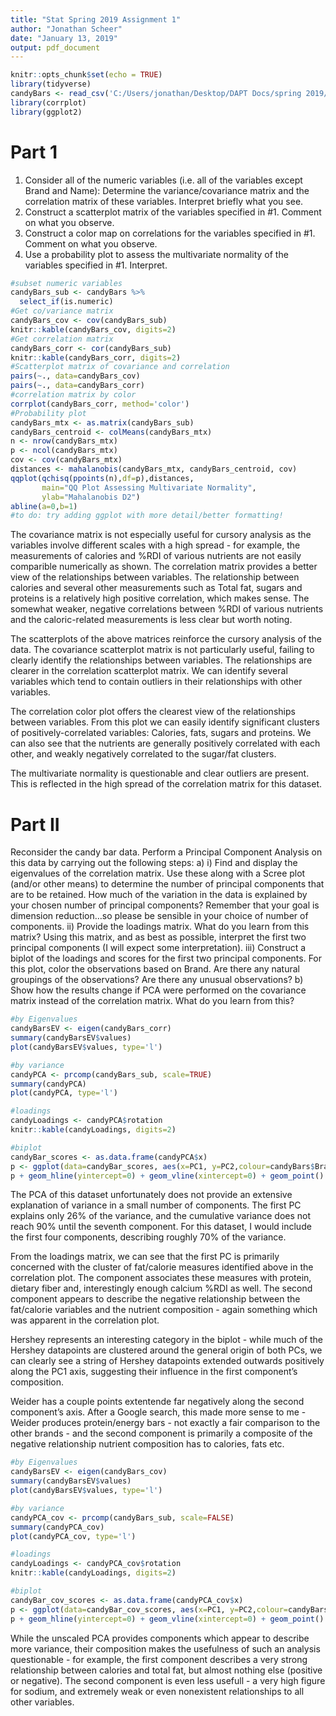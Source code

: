 ```yaml
---
title: "Stat Spring 2019 Assignment 1"
author: "Jonathan Scheer"
date: "January 13, 2019"
output: pdf_document
---
```


```r
knitr::opts_chunk$set(echo = TRUE)
library(tidyverse)
candyBars <- read_csv('C:/Users/jonathan/Desktop/DAPT Docs/spring 2019/Statistics/stat_assignments_spring19_R/stat_assignment1_R/data/CandyBars.txt')
library(corrplot)
library(ggplot2)
```

# Part 1

1. Consider all of the numeric variables (i.e. all of the variables except Brand and Name):
Determine the variance/covariance matrix and the correlation matrix of these variables.
Interpret briefly what you see. 
2. Construct a scatterplot matrix of the variables specified in #1. Comment on what you
observe.
3. Construct a color map on correlations for the variables specified in #1. Comment on what
you observe. 
4. Use a probability plot to assess the multivariate normality of the variables specified in #1.
Interpret. 


```r
#subset numeric variables
candyBars_sub <- candyBars %>% 
  select_if(is.numeric)
#Get co/variance matrix
candyBars_cov <- cov(candyBars_sub)
knitr::kable(candyBars_cov, digits=2)
#Get correlation matrix
candyBars_corr <- cor(candyBars_sub)
knitr::kable(candyBars_corr, digits=2)
#Scatterplot matrix of covariance and correlation
pairs(~., data=candyBars_cov)
pairs(~., data=candyBars_corr)
#correlation matrix by color
corrplot(candyBars_corr, method='color')
#Probability plot
candyBars_mtx <- as.matrix(candyBars_sub)
candyBars_centroid <- colMeans(candyBars_mtx)
n <- nrow(candyBars_mtx) 
p <- ncol(candyBars_mtx)
cov <- cov(candyBars_mtx)
distances <- mahalanobis(candyBars_mtx, candyBars_centroid, cov)
qqplot(qchisq(ppoints(n),df=p),distances,
       main="QQ Plot Assessing Multivariate Normality",
       ylab="Mahalanobis D2")
abline(a=0,b=1)
#to do: try adding ggplot with more detail/better formatting!

```

The covariance matrix is not especially useful for cursory analysis as the variables involve different scales with a high spread - for example, the measurements of calories and %RDI of various nutrients are not easily comparible numerically as shown. 
The correlation matrix provides a better view of the relationships between variables. The relationship between calories and several other measurements such as Total fat, sugars and proteins is a relatively high positive correlation, which makes sense. The somewhat weaker, negative correlations between %RDI of various nutrients and the caloric-related measurements is less clear but worth noting.

The scatterplots of the above matrices reinforce the cursory analysis of the data. The covariance scatterplot matrix is not particularly useful, failing to clearly identify the relationships between variables. The relationships are clearer in the correlation scatterplot matrix. We can identify several variables which tend to contain outliers in their relationships with other variables.

The correlation color plot offers the clearest view of the relationships between variables. From this plot we can easily identify significant clusters of positively-correlated variables: Calories, fats, sugars and proteins. We can also see that the nutrients are generally positively correlated with each other, and weakly negatively correlated to the sugar/fat clusters.

The multivariate normality is questionable and clear outliers are present. This is reflected in the high spread of the correlation matrix for this dataset. 

# Part II

Reconsider the candy bar data. Perform a Principal Component Analysis on this data by carrying out
the following steps:
a) i) Find and display the eigenvalues of the correlation matrix. Use these along with a Scree plot (and/or
other means) to determine the number of principal components that are to be retained. How much of the
variation in the data is explained by your chosen number of principal components? Remember that your
goal is dimension reduction…so please be sensible in your choice of number of components. 
ii) Provide the loadings matrix. What do you learn from this matrix? Using this matrix, and as best as
possible, interpret the first two principal components (I will expect some interpretation).
iii) Construct a biplot of the loadings and scores for the first two principal components. For this plot, color
the observations based on Brand. Are there any natural groupings of the observations? Are there any
unusual observations?
b) Show how the results change if PCA were performed on the covariance matrix instead of the correlation
matrix. What do you learn from this?

```r
#by Eigenvalues
candyBarsEV <- eigen(candyBars_corr)
summary(candyBarsEV$values)
plot(candyBarsEV$values, type='l')

#by variance
candyPCA <- prcomp(candyBars_sub, scale=TRUE)
summary(candyPCA)
plot(candyPCA, type='l')

#loadings
candyLoadings <- candyPCA$rotation
knitr::kable(candyLoadings, digits=2)

#biplot
candyBar_scores <- as.data.frame(candyPCA$x)
p <- ggplot(data=candyBar_scores, aes(x=PC1, y=PC2,colour=candyBars$Brand)) 
p + geom_hline(yintercept=0) + geom_vline(xintercept=0) + geom_point()
```

The PCA of this dataset unfortunately does not provide an extensive explanation of variance in a small number of components. The first PC explains only 26% of the variance, and the cumulative variance does not reach 90% until the seventh component. For this dataset, I would include the first four components, describing roughly 70% of the variance.

From the loadings matrix, we can see that the first PC is primarily concerned with the cluster of fat/calorie measures identified above in the correlation plot. The component associates these measures with protein, dietary fiber and, interestingly enough calcium %RDI as well.
The second component appears to describe the negative relationship between the fat/calorie variables and the nutrient composition - again something which was apparent in the correlation plot.

Hershey represents an interesting category in the biplot - while much of the Hershey datapoints are clustered around the general origin of both PCs, we can clearly see a string of Hershey datapoints extended outwards positively along the PC1 axis, suggesting their influence in the first component's composition.

Weider has a couple points extentende far negatively along the second component's axis. After a Google search, this made more sense to me - Weider produces protein/energy bars - not exactly a fair comparison to the other brands - and the second component is primarily a composite of the negative relationship nutrient composition has to calories, fats etc.

```r
#by Eigenvalues
candyBarsEV <- eigen(candyBars_cov)
summary(candyBarsEV$values)
plot(candyBarsEV$values, type='l')

#by variance
candyPCA_cov <- prcomp(candyBars_sub, scale=FALSE)
summary(candyPCA_cov)
plot(candyPCA_cov, type='l')

#loadings
candyLoadings <- candyPCA_cov$rotation
knitr::kable(candyLoadings, digits=2)

#biplot
candyBar_cov_scores <- as.data.frame(candyPCA_cov$x)
p <- ggplot(data=candyBar_cov_scores, aes(x=PC1, y=PC2,colour=candyBars$Brand)) 
p + geom_hline(yintercept=0) + geom_vline(xintercept=0) + geom_point()
```

While the unscaled PCA provides components which appear to describe more variance, their composition makes the usefulness of such an analysis questionable - for example, the first component describes a very strong relationship between calories and total fat, but almost nothing else (positive or negative). The second component is even less usefull - a very high figure for sodium, and extremely weak or even nonexistent relationships to all other variables.
